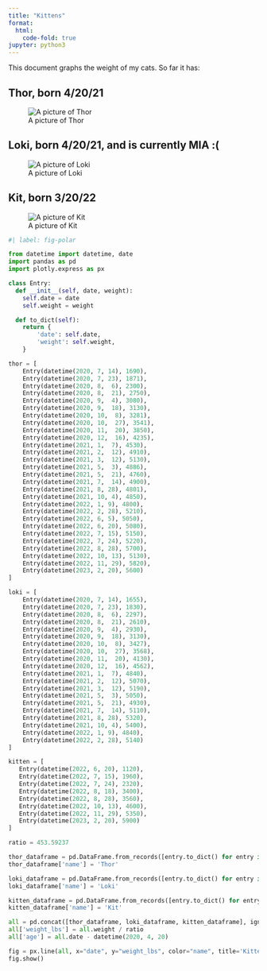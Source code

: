 ```yaml
---
title: "Kittens"
format:
  html:
    code-fold: true
jupyter: python3
---
```


This document graphs the weight of my cats. So far it has:

:::{.callout-note collapse="true"}
## Thor, born 4/20/21

![A picture of Thor](./img/thor.jpg)
:::

:::{.callout-note collapse="true"}
## Loki, born 4/20/21, and is currently MIA :(

![A picture of Loki](./img/loki.jpg)
:::

:::{.callout-note collapse="true"}
## Kit, born 3/20/22

![A picture of Kit](./img/kit.jpg)
:::

```python
#| label: fig-polar

from datetime import datetime, date
import pandas as pd
import plotly.express as px

class Entry:
  def __init__(self, date, weight):
    self.date = date
    self.weight = weight

  def to_dict(self):
    return {
        'date': self.date,
        'weight': self.weight,
    }

thor = [
    Entry(datetime(2020, 7, 14), 1690),
    Entry(datetime(2020, 7, 23), 1871),
    Entry(datetime(2020, 8,  6), 2300),
    Entry(datetime(2020, 8,  21), 2750),
    Entry(datetime(2020, 9,  4), 3080),
    Entry(datetime(2020, 9,  18), 3130),
    Entry(datetime(2020, 10,  8), 3281),
    Entry(datetime(2020, 10,  27), 3541),
    Entry(datetime(2020, 11,  20), 3850),
    Entry(datetime(2020, 12,  16), 4235),
    Entry(datetime(2021, 1,  7), 4530),
    Entry(datetime(2021, 2,  12), 4910),
    Entry(datetime(2021, 3,  12), 5130),
    Entry(datetime(2021, 5,  3), 4886),
    Entry(datetime(2021, 5,  21), 4760),
    Entry(datetime(2021, 7,  14), 4900),
    Entry(datetime(2021, 8, 28), 4801),
    Entry(datetime(2021, 10, 4), 4850),
    Entry(datetime(2022, 1, 9), 4800),
    Entry(datetime(2022, 2, 28), 5210),
    Entry(datetime(2022, 6, 5), 5050),
    Entry(datetime(2022, 6, 20), 5080),
    Entry(datetime(2022, 7, 15), 5150),
    Entry(datetime(2022, 7, 24), 5220),
    Entry(datetime(2022, 8, 28), 5700),
    Entry(datetime(2022, 10, 13), 5130),
    Entry(datetime(2022, 11, 29), 5820),
    Entry(datetime(2023, 2, 20), 5600)
]

loki = [
    Entry(datetime(2020, 7, 14), 1655),
    Entry(datetime(2020, 7, 23), 1830),
    Entry(datetime(2020, 8,  6), 2297),
    Entry(datetime(2020, 8,  21), 2610),
    Entry(datetime(2020, 9,  4), 2930),
    Entry(datetime(2020, 9,  18), 3130),
    Entry(datetime(2020, 10,  8), 3427),
    Entry(datetime(2020, 10,  27), 3568),
    Entry(datetime(2020, 11,  20), 4130),
    Entry(datetime(2020, 12,  16), 4562),
    Entry(datetime(2021, 1,  7), 4840),
    Entry(datetime(2021, 2,  12), 5070),
    Entry(datetime(2021, 3,  12), 5190),
    Entry(datetime(2021, 5,  3), 5050),
    Entry(datetime(2021, 5,  21), 4930),
    Entry(datetime(2021, 7,  14), 5110),
    Entry(datetime(2021, 8, 28), 5320),
    Entry(datetime(2021, 10, 4), 5400),
    Entry(datetime(2022, 1, 9), 4840),
    Entry(datetime(2022, 2, 28), 5140)
]

kitten = [
   Entry(datetime(2022, 6, 20), 1120),
   Entry(datetime(2022, 7, 15), 1960),
   Entry(datetime(2022, 7, 24), 2320),
   Entry(datetime(2022, 8, 18), 3400),
   Entry(datetime(2022, 8, 28), 3560),
   Entry(datetime(2022, 10, 13), 4600),
   Entry(datetime(2022, 11, 29), 5350),
   Entry(datetime(2023, 2, 20), 5900)
]

ratio = 453.59237

thor_dataframe = pd.DataFrame.from_records([entry.to_dict() for entry in thor])
thor_dataframe['name'] = 'Thor'

loki_dataframe = pd.DataFrame.from_records([entry.to_dict() for entry in loki])
loki_dataframe['name'] = 'Loki'

kitten_dataframe = pd.DataFrame.from_records([entry.to_dict() for entry in kitten])
kitten_dataframe['name'] = 'Kit'

all = pd.concat([thor_dataframe, loki_dataframe, kitten_dataframe], ignore_index=True, sort=False)
all['weight_lbs'] = all.weight / ratio
all['age'] = all.date - datetime(2020, 4, 20)

fig = px.line(all, x="date", y="weight_lbs", color="name", title='Kitten Weight')
fig.show()
```
